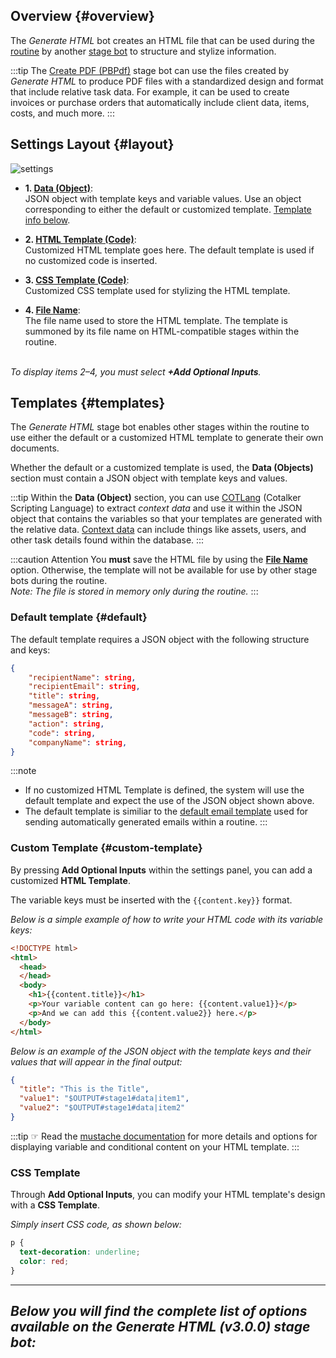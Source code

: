 

## Overview {#overview}
The _Generate HTML_ bot creates an HTML file that can be used during the [routine](/docs/documentation/automation/admin_routine) by another [stage bot](/docs/documentation/automation/existing_routines) to structure and stylize information. 

:::tip
The [Create PDF (PBPdf)](/docs/documentation/automation/bots/pbpdf-3.0.0) stage bot can use the files created by _Generate HTML_ to produce PDF files with a standardized design and format that include relative task data. For example, it can be used to create invoices or purchase orders that automatically include client data, items, costs, and much more.
:::

## Settings Layout {#layout}

<div className="container">
<div className="row">
<div className="col col--6">

<div className="img_sizing">

![settings](/img/bot_html_template_01.png)


</div>
</div>

<div className="col col--6">

- **<span className="badge badge--success">1.</span> [Data (Object)](#1-data-key-content)**: <br/>JSON object with template keys and variable values. Use an object corresponding to either the default or customized template. [Template info below](#templates). 

- **<span className="badge badge--success">2.</span> [HTML Template (Code)](#2-html-template-key-htmltemplate)**: <br/>Customized HTML template goes here. The default template is used if no customized code is inserted.

- **<span className="badge badge--success">3.</span> [CSS Template (Code)](#3-css-template-key-csstemplate)**: <br/>Customized CSS template used for stylizing the HTML template.

- **<span className="badge badge--success">4.</span> [File Name](#4-file-name-key-filename)**: <br/>The file name used to store the HTML template. The template is summoned by its file name on HTML-compatible stages within the routine.

_<br/>To display items 2–4, you must select **+Add Optional Inputs**._

</div>

</div>
</div>

## Templates {#templates}
The _Generate HTML_ stage bot enables other stages within the routine to use either the default or a customized HTML template to generate their own documents.

Whether the default or a customized template is used, the **Data (Objects)** section must contain a JSON object with template keys and values.

:::tip
Within the **Data (Object)** section, you can use [COTLang](/docs/documentation/automation/cotlang/admin_cotlang) (Cotalker Scripting Language) to extract _context data_ and use it within the JSON object that contains the variables so that your templates are generated with the relative data. [Context data](/docs/documentation/automation/cotlang/triggers_and_contexts) can include things like assets, users, and other task details found within the database.
:::

:::caution Attention
You **must** save the HTML file by using the [**File Name**](#4-file-name-key-filename) option. Otherwise, the template will not be available for use by other stage bots during the routine.  
_Note: The file is stored in memory only during the routine._
:::

### Default template {#default}
The default template requires a JSON object with the following structure and keys:

```json
{
    "recipientName": string,
    "recipientEmail": string,
    "title": string,
    "messageA": string,
    "messageB": string,
    "action": string,
    "code": string,
    "companyName": string,
}
```

:::note
- If no customized HTML Template is defined, the system will use the default template and expect the use of the JSON object shown above.
- The default template is similiar to the [default email template](/docs/documentation/automation/bots/pbemail-3.0.0#default) used for sending automatically generated emails within a routine.
:::

### Custom Template {#custom-template}
By pressing **Add Optional Inputs** within the settings panel, you can add a customized **HTML Template**.

The variable keys must be inserted with the `{{content.key}}` format.

_Below is a simple example of how to write your HTML code with its variable keys:_

```html
<!DOCTYPE html>
<html>
  <head>
  </head>
  <body>
    <h1>{{content.title}}</h1>
    <p>Your variable content can go here: {{content.value1}}</p>
    <p>And we can add this {{content.value2}} here.</p>
  </body>
</html>
```

_Below is an example of the JSON object with the template keys and their values that will appear in the final output:_

```json
{
  "title": "This is the Title",
  "value1": "$OUTPUT#stage1#data|item1",
  "value2": "$OUTPUT#stage1#data|item2"
}
```

:::tip
☞ Read the [mustache documentation](https://mustache.github.io/mustache.5.html) for more details and options for displaying variable and conditional content on your HTML template.
:::


### CSS Template

Through **Add Optional Inputs**, you can modify your HTML template's design with a **CSS Template**.

_Simply insert CSS code, as shown below:_ 

```css
p {
  text-decoration: underline;
  color: red;
}
```

---
_Below you will find the complete list of options available on the Generate HTML (v3.0.0) stage bot:_
---

